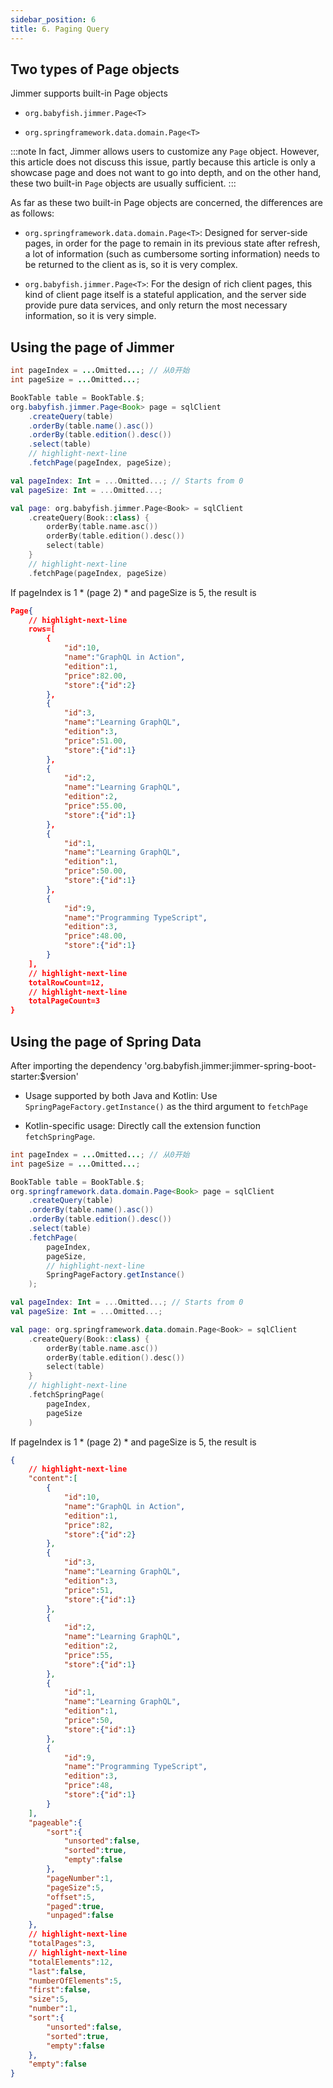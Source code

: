 ```yaml
---
sidebar_position: 6
title: 6. Paging Query
---
```



## Two types of Page objects

Jimmer supports built-in Page objects

-   `org.babyfish.jimmer.Page<T>`

-   `org.springframework.data.domain.Page<T>`

:::note
In fact, Jimmer allows users to customize any `Page` object. 
However, this article does not discuss this issue, partly because this article is only a showcase page and does not want to go into depth, and on the other hand, these two built-in `Page` objects are usually sufficient.
:::

As far as these two built-in Page objects are concerned, the differences are as follows:

-   `org.springframework.data.domain.Page<T>`: 
    Designed for server-side pages, in order for the page to remain in its previous state after refresh, a lot of information (such as cumbersome sorting information) needs to be returned to the client as is, so it is very complex.

-   `org.babyfish.jimmer.Page<T>`: 
    For the design of rich client pages, this kind of client page itself is a stateful application, and the server side provide pure data services, and only return the most necessary information, so it is very simple.

## Using the page of Jimmer

<Tabs groupId="language">
<TabItem value="java" label="Java">

```java
int pageIndex = ...Omitted...; // 从0开始
int pageSize = ...Omitted...;

BookTable table = BookTable.$;
org.babyfish.jimmer.Page<Book> page = sqlClient
    .createQuery(table)
    .orderBy(table.name().asc())
    .orderBy(table.edition().desc())
    .select(table)
    // highlight-next-line
    .fetchPage(pageIndex, pageSize);
```

</TabItem>
<TabItem value="kotlin" label="Kotlin">

```kotlin
val pageIndex: Int = ...Omitted...; // Starts from 0
val pageSize: Int = ...Omitted...;

val page: org.babyfish.jimmer.Page<Book> = sqlClient
    .createQuery(Book::class) {
        orderBy(table.name.asc())
        orderBy(table.edition().desc())
        select(table)
    }
    // highlight-next-line
    .fetchPage(pageIndex, pageSize)
```

</TabItem>
</Tabs>

If pageIndex is 1 * (page 2) * and pageSize is 5, the result is

```json
Page{
    // highlight-next-line
    rows=[
        {
            "id":10,
            "name":"GraphQL in Action",
            "edition":1,
            "price":82.00,
            "store":{"id":2}
        }, 
        {
            "id":3,
            "name":"Learning GraphQL",
            "edition":3,
            "price":51.00,
            "store":{"id":1}
        }, 
        {
            "id":2,
            "name":"Learning GraphQL",
            "edition":2,
            "price":55.00,
            "store":{"id":1}
        }, 
        {
            "id":1,
            "name":"Learning GraphQL",
            "edition":1,
            "price":50.00,
            "store":{"id":1}
        }, 
        {
            "id":9,
            "name":"Programming TypeScript",
            "edition":3,
            "price":48.00,
            "store":{"id":1}
        }
    ], 
    // highlight-next-line
    totalRowCount=12, 
    // highlight-next-line
    totalPageCount=3
}
```

## Using the page of Spring Data

After importing the dependency 'org.babyfish.jimmer:jimmer-spring-boot-starter:$version'

- Usage supported by both Java and Kotlin: Use `SpringPageFactory.getInstance()` as the third argument to `fetchPage`

- Kotlin-specific usage: Directly call the extension function `fetchSpringPage`.

<Tabs groupId="language">
<TabItem value="java" label="Java">

```java
int pageIndex = ...Omitted...; // 从0开始
int pageSize = ...Omitted...;

BookTable table = BookTable.$;
org.springframework.data.domain.Page<Book> page = sqlClient
    .createQuery(table)
    .orderBy(table.name().asc())
    .orderBy(table.edition().desc())
    .select(table)
    .fetchPage(
        pageIndex, 
        pageSize,
        // highlight-next-line 
        SpringPageFactory.getInstance()
    );
```

</TabItem>
<TabItem value="kotlin" label="Kotlin">

```kotlin
val pageIndex: Int = ...Omitted...; // Starts from 0
val pageSize: Int = ...Omitted...;

val page: org.springframework.data.domain.Page<Book> = sqlClient
    .createQuery(Book::class) {
        orderBy(table.name.asc())
        orderBy(table.edition().desc())
        select(table)
    }
    // highlight-next-line
    .fetchSpringPage(
        pageIndex, 
        pageSize
    )
```

</TabItem>
</Tabs>

If pageIndex is 1 * (page 2) * and pageSize is 5, the result is

```json
{
    // highlight-next-line
    "content":[
        {
            "id":10,
            "name":"GraphQL in Action",
            "edition":1,
            "price":82,
            "store":{"id":2}
        },
        {
            "id":3,
            "name":"Learning GraphQL",
            "edition":3,
            "price":51,
            "store":{"id":1}
        },
        {
            "id":2,
            "name":"Learning GraphQL",
            "edition":2,
            "price":55,
            "store":{"id":1}
        },
        {
            "id":1,
            "name":"Learning GraphQL",
            "edition":1,
            "price":50,
            "store":{"id":1}
        },
        {
            "id":9,
            "name":"Programming TypeScript",
            "edition":3,
            "price":48,
            "store":{"id":1}
        }
    ],
    "pageable":{
        "sort":{
            "unsorted":false,
            "sorted":true,
            "empty":false
        },
        "pageNumber":1,
        "pageSize":5,
        "offset":5,
        "paged":true,
        "unpaged":false
    },
    // highlight-next-line
    "totalPages":3,
    // highlight-next-line
    "totalElements":12,
    "last":false,
    "numberOfElements":5,
    "first":false,
    "size":5,
    "number":1,
    "sort":{
        "unsorted":false,
        "sorted":true,
        "empty":false
    },
    "empty":false
}
```